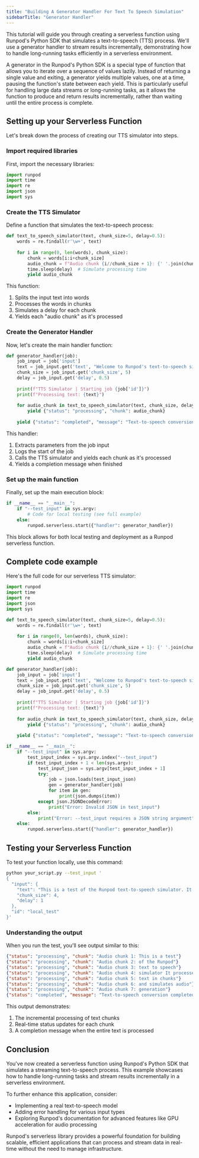 ```yaml
---
title: "Building A Generator Handler For Text To Speech Simulation"
sidebarTitle: "Generator Handler"
---
```


This tutorial will guide you through creating a serverless function using Runpod's Python SDK that simulates a text-to-speech (TTS) process. We'll use a generator handler to stream results incrementally, demonstrating how to handle long-running tasks efficiently in a serverless environment.

A generator in the Runpod's Python SDK is a special type of function that allows you to iterate over a sequence of values lazily. Instead of returning a single value and exiting, a generator yields multiple values, one at a time, pausing the function's state between each yield. This is particularly useful for handling large data streams or long-running tasks, as it allows the function to produce and return results incrementally, rather than waiting until the entire process is complete.

## Setting up your Serverless Function

Let's break down the process of creating our TTS simulator into steps.

### Import required libraries

First, import the necessary libraries:

```python
import runpod
import time
import re
import json
import sys
```

### Create the TTS Simulator

Define a function that simulates the text-to-speech process:

```python
def text_to_speech_simulator(text, chunk_size=5, delay=0.5):
    words = re.findall(r'\w+', text)
    
    for i in range(0, len(words), chunk_size):
        chunk = words[i:i+chunk_size]
        audio_chunk = f"Audio chunk {i//chunk_size + 1}: {' '.join(chunk)}"
        time.sleep(delay)  # Simulate processing time
        yield audio_chunk
```

This function:

1. Splits the input text into words
2. Processes the words in chunks
3. Simulates a delay for each chunk
4. Yields each "audio chunk" as it's processed

### Create the Generator Handler

Now, let's create the main handler function:

```python
def generator_handler(job):
    job_input = job['input']
    text = job_input.get('text', "Welcome to Runpod's text-to-speech simulator!")
    chunk_size = job_input.get('chunk_size', 5)
    delay = job_input.get('delay', 0.5)
    
    print(f"TTS Simulator | Starting job {job['id']}")
    print(f"Processing text: {text}")
    
    for audio_chunk in text_to_speech_simulator(text, chunk_size, delay):
        yield {"status": "processing", "chunk": audio_chunk}
    
    yield {"status": "completed", "message": "Text-to-speech conversion completed"}
```

This handler:

1. Extracts parameters from the job input
2. Logs the start of the job
3. Calls the TTS simulator and yields each chunk as it's processed
4. Yields a completion message when finished

### Set up the main function

Finally, set up the main execution block:

```python
if __name__ == "__main__":
    if "--test_input" in sys.argv:
        # Code for local testing (see full example)
    else:
        runpod.serverless.start({"handler": generator_handler})
```

This block allows for both local testing and deployment as a Runpod serverless function.

## Complete code example

Here's the full code for our serverless TTS simulator:

```python
import runpod
import time
import re
import json
import sys

def text_to_speech_simulator(text, chunk_size=5, delay=0.5):
    words = re.findall(r'\w+', text)
    
    for i in range(0, len(words), chunk_size):
        chunk = words[i:i+chunk_size]
        audio_chunk = f"Audio chunk {i//chunk_size + 1}: {' '.join(chunk)}"
        time.sleep(delay)  # Simulate processing time
        yield audio_chunk

def generator_handler(job):
    job_input = job['input']
    text = job_input.get('text', "Welcome to Runpod's text-to-speech simulator!")
    chunk_size = job_input.get('chunk_size', 5)
    delay = job_input.get('delay', 0.5)
    
    print(f"TTS Simulator | Starting job {job['id']}")
    print(f"Processing text: {text}")
    
    for audio_chunk in text_to_speech_simulator(text, chunk_size, delay):
        yield {"status": "processing", "chunk": audio_chunk}
    
    yield {"status": "completed", "message": "Text-to-speech conversion completed"}

if __name__ == "__main__":
    if "--test_input" in sys.argv:
        test_input_index = sys.argv.index("--test_input")
        if test_input_index + 1 < len(sys.argv):
            test_input_json = sys.argv[test_input_index + 1]
            try:
                job = json.loads(test_input_json)
                gen = generator_handler(job)
                for item in gen:
                    print(json.dumps(item))
            except json.JSONDecodeError:
                print("Error: Invalid JSON in test_input")
        else:
            print("Error: --test_input requires a JSON string argument")
    else:
        runpod.serverless.start({"handler": generator_handler})
```

## Testing your Serverless Function

To test your function locally, use this command:

```bash
python your_script.py --test_input '
{
  "input": {
    "text": "This is a test of the Runpod text-to-speech simulator. It processes text in chunks and simulates audio generation.",
    "chunk_size": 4,
    "delay": 1
  },
  "id": "local_test"
}'
```

### Understanding the output

When you run the test, you'll see output similar to this:

```json
{"status": "processing", "chunk": "Audio chunk 1: This is a test"}
{"status": "processing", "chunk": "Audio chunk 2: of the Runpod"}
{"status": "processing", "chunk": "Audio chunk 3: text to speech"}
{"status": "processing", "chunk": "Audio chunk 4: simulator It processes"}
{"status": "processing", "chunk": "Audio chunk 5: text in chunks"}
{"status": "processing", "chunk": "Audio chunk 6: and simulates audio"}
{"status": "processing", "chunk": "Audio chunk 7: generation"}
{"status": "completed", "message": "Text-to-speech conversion completed"}
```

This output demonstrates:

1. The incremental processing of text chunks
2. Real-time status updates for each chunk
3. A completion message when the entire text is processed

## Conclusion

You've now created a serverless function using Runpod's Python SDK that simulates a streaming text-to-speech process. This example showcases how to handle long-running tasks and stream results incrementally in a serverless environment.

To further enhance this application, consider:

* Implementing a real text-to-speech model
* Adding error handling for various input types
* Exploring Runpod's documentation for advanced features like GPU acceleration for audio processing

Runpod's serverless library provides a powerful foundation for building scalable, efficient applications that can process and stream data in real-time without the need to manage infrastructure.
